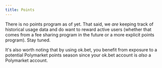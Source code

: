 ```yaml
---
title: Points
---
```


There is no points program as of yet. That said, we *are* keeping track of historical usage data and do want to reward active users (whether that comes from a fee sharing program in the future or a more explicit points program). Stay tuned.

It's also worth noting that by using ok.bet, you benefit from exposure to a potential Polymarket points season since your ok.bet account is *also* a Polymarket account.